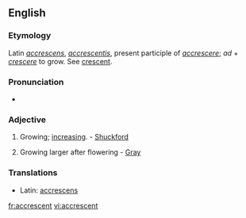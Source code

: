 ==English==

===Etymology===
Latin ''[[accrescens]]'', ''[[accrescentis]]'', present participle of ''[[accrescere]]''; ''ad'' + ''[[crescere]]'' to grow. See [[crescent]].

===Pronunciation===
* {{RP}} {{IPA|/əˈkɹɛsənt/}}
{{rfap}}

===Adjective===
{{en-adj}}

# Growing; [[increasing]]. - [[Shuckford]]
# {{botany}} Growing larger after flowering - [[Gray]]

===Translations===
{{rfc-level|Translations at L3+ (AutoFormat would have corrected level of Translations)}}
*Latin: [[accrescens]]

[[fr:accrescent]]
[[vi:accrescent]]